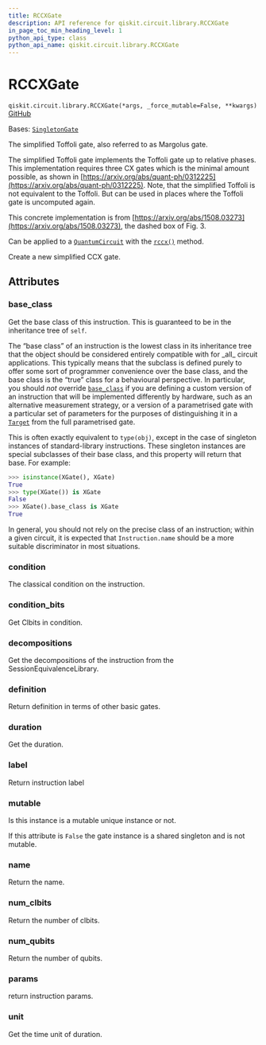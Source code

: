 ```yaml
---
title: RCCXGate
description: API reference for qiskit.circuit.library.RCCXGate
in_page_toc_min_heading_level: 1
python_api_type: class
python_api_name: qiskit.circuit.library.RCCXGate
---
```


# RCCXGate

<span id="qiskit.circuit.library.RCCXGate" />

`qiskit.circuit.library.RCCXGate(*args, _force_mutable=False, **kwargs)` [GitHub](https://github.com/qiskit/qiskit/tree/stable/0.46/qiskit/circuit/library/standard_gates/x.py "view source code")

Bases: [`SingletonGate`](circuit_singleton#qiskit.circuit.singleton.SingletonGate "qiskit.circuit.singleton.SingletonGate")

The simplified Toffoli gate, also referred to as Margolus gate.

The simplified Toffoli gate implements the Toffoli gate up to relative phases. This implementation requires three CX gates which is the minimal amount possible, as shown in [https://arxiv.org/abs/quant-ph/0312225](https://arxiv.org/abs/quant-ph/0312225). Note, that the simplified Toffoli is not equivalent to the Toffoli. But can be used in places where the Toffoli gate is uncomputed again.

This concrete implementation is from [https://arxiv.org/abs/1508.03273](https://arxiv.org/abs/1508.03273), the dashed box of Fig. 3.

Can be applied to a [`QuantumCircuit`](qiskit.circuit.QuantumCircuit "qiskit.circuit.QuantumCircuit") with the [`rccx()`](qiskit.circuit.QuantumCircuit#rccx "qiskit.circuit.QuantumCircuit.rccx") method.

Create a new simplified CCX gate.

## Attributes

<span id="qiskit.circuit.library.RCCXGate.base_class" />

### base\_class

Get the base class of this instruction. This is guaranteed to be in the inheritance tree of `self`.

The “base class” of an instruction is the lowest class in its inheritance tree that the object should be considered entirely compatible with for \_all\_ circuit applications. This typically means that the subclass is defined purely to offer some sort of programmer convenience over the base class, and the base class is the “true” class for a behavioural perspective. In particular, you should *not* override [`base_class`](#qiskit.circuit.library.RCCXGate.base_class "qiskit.circuit.library.RCCXGate.base_class") if you are defining a custom version of an instruction that will be implemented differently by hardware, such as an alternative measurement strategy, or a version of a parametrised gate with a particular set of parameters for the purposes of distinguishing it in a [`Target`](qiskit.transpiler.Target "qiskit.transpiler.Target") from the full parametrised gate.

This is often exactly equivalent to `type(obj)`, except in the case of singleton instances of standard-library instructions. These singleton instances are special subclasses of their base class, and this property will return that base. For example:

```python
>>> isinstance(XGate(), XGate)
True
>>> type(XGate()) is XGate
False
>>> XGate().base_class is XGate
True
```

In general, you should not rely on the precise class of an instruction; within a given circuit, it is expected that `Instruction.name` should be a more suitable discriminator in most situations.

<span id="qiskit.circuit.library.RCCXGate.condition" />

### condition

The classical condition on the instruction.

<span id="qiskit.circuit.library.RCCXGate.condition_bits" />

### condition\_bits

Get Clbits in condition.

<span id="qiskit.circuit.library.RCCXGate.decompositions" />

### decompositions

Get the decompositions of the instruction from the SessionEquivalenceLibrary.

<span id="qiskit.circuit.library.RCCXGate.definition" />

### definition

Return definition in terms of other basic gates.

<span id="qiskit.circuit.library.RCCXGate.duration" />

### duration

Get the duration.

<span id="qiskit.circuit.library.RCCXGate.label" />

### label

Return instruction label

<span id="qiskit.circuit.library.RCCXGate.mutable" />

### mutable

Is this instance is a mutable unique instance or not.

If this attribute is `False` the gate instance is a shared singleton and is not mutable.

<span id="qiskit.circuit.library.RCCXGate.name" />

### name

Return the name.

<span id="qiskit.circuit.library.RCCXGate.num_clbits" />

### num\_clbits

Return the number of clbits.

<span id="qiskit.circuit.library.RCCXGate.num_qubits" />

### num\_qubits

Return the number of qubits.

<span id="qiskit.circuit.library.RCCXGate.params" />

### params

return instruction params.

<span id="qiskit.circuit.library.RCCXGate.unit" />

### unit

Get the time unit of duration.

